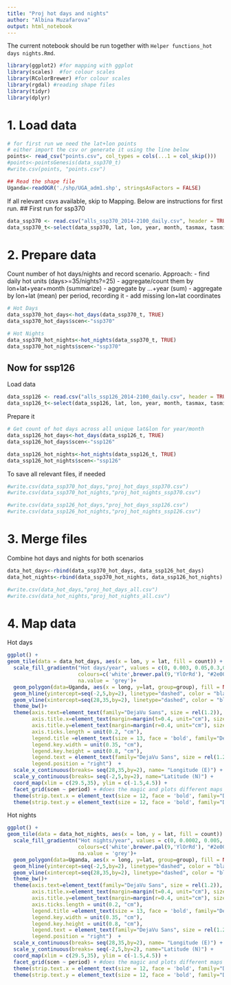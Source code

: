 ```yaml
---
title: "Proj hot days and nights"
author: "Albina Muzafarova"
output: html_notebook
---
```


The current notebook should be run together with `Helper functions_hot days nights.Rmd`.

```r
library(ggplot2) #for mapping with ggplot
library(scales)  #for colour scales
library(RColorBrewer) #for colour scales
library(rgdal) #reading shape files
library(tidyr)
library(dplyr)
```

# 1. Load data
```r
# for first run we need the lat+lon points
# either import the csv or generate it using the line below
points<- read_csv("points.csv", col_types = cols(...1 = col_skip()))
#points<-pointsGenesis(data_ssp370_t)
#write.csv(points, "points.csv")

## Read the shape file
Uganda<-readOGR('./shp/UGA_adm1.shp', stringsAsFactors = FALSE) 
```

If all relevant csvs available, skip to Mapping. Below are instructions for first run.
## First run for ssp370 
```r
data_ssp370 <- read.csv("alls_ssp370_2014-2100_daily.csv", header = TRUE)
data_ssp370_t<-select(data_ssp370, lat, lon, year, month, tasmax, tasmin, scen, model) #get rid of irrelevant columns
```

# 2. Prepare data

Count number of hot days/nights and record scenario.
Approach: 
- find daily hot units (days>=35/nights?=25)
- aggregate/count them by lon+lat+year+month (summarize)
- aggregate by ...+year (sum)
- aggregate by lon+lat (mean) per period, recording it
- add missing lon+lat coordinates

```r
# Hot Days
data_ssp370_hot_days<-hot_days(data_ssp370_t, TRUE)
data_ssp370_hot_days$scen<-"ssp370"

# Hot Nights
data_ssp370_hot_nights<-hot_nights(data_ssp370_t, TRUE)
data_ssp370_hot_nights$scen<-"ssp370"
```


## Now for ssp126
Load data
```r
data_ssp126 <- read.csv("alls_ssp126_2014-2100_daily.csv", header = TRUE)
data_ssp126_t<-select(data_ssp126, lat, lon, year, month, tasmax, tasmin, scen, model) #get rid of irrelevant columns
```
Prepare it
```r
# Get count of hot days across all unique lat&lon for year/month
data_ssp126_hot_days<-hot_days(data_ssp126_t, TRUE)
data_ssp126_hot_days$scen<-"ssp126"

data_ssp126_hot_nights<-hot_nights(data_ssp126_t, TRUE)
data_ssp126_hot_nights$scen<-"ssp126"
```

To save all relevant files, if needed
```r
#write.csv(data_ssp370_hot_days,"proj_hot_days_ssp370.csv")
#write.csv(data_ssp370_hot_nights,"proj_hot_nights_ssp370.csv")

#write.csv(data_ssp126_hot_days,"proj_hot_days_ssp126.csv")
#write.csv(data_ssp126_hot_nights,"proj_hot_nights_ssp126.csv")
```

# 3. Merge files
Combine hot days and nights for both scenarios
```r
data_hot_days<-rbind(data_ssp370_hot_days, data_ssp126_hot_days)
data_hot_nights<-rbind(data_ssp370_hot_nights, data_ssp126_hot_nights)

#write.csv(data_hot_days,"proj_hot_days_all.csv")
#write.csv(data_hot_nights,"proj_hot_nights_all.csv")
```


# 4. Map data

Hot days
```r
ggplot() +
geom_tile(data = data_hot_days, aes(x = lon, y = lat, fill = count)) +
  scale_fill_gradientn("Hot days/year", values = c(0, 0.003, 0.05,0.3,0.6, 0.8, 0.9, 1),  # values can twist the legend
                       colours=c('white',brewer.pal(9,'YlOrRd'), "#2e004f"),
                       na.value = 'grey')+
  geom_polygon(data=Uganda, aes(x = long, y=lat, group=group), fill = NA, col="black", size = 0.9) +
  geom_hline(yintercept=seq(-2,5,by=2), linetype="dashed", color = "black") + #, width=unit(0.35, "cm")) +
  geom_vline(xintercept=seq(28,35,by=2), linetype="dashed", color = "black") + #, width=unit(0.35, "cm")) +
  theme_bw()+ 
  theme(axis.text=element_text(family="DejaVu Sans", size = rel(1.2)),
        axis.title.x=element_text(margin=margin(t=0.4, unit="cm"), size=13,family="DejaVu Sans"),
        axis.title.y=element_text(margin=margin(r=0.4, unit="cm"), size=13, family="DejaVu Sans"),
        axis.ticks.length = unit(0.2, "cm"),
        legend.title =element_text(size = 13, face = 'bold', family="DejaVu Sans", margin=margin(b=0.4, unit="cm")),
        legend.key.width = unit(0.35, "cm"), 
        legend.key.height = unit(0.8, "cm"),
        legend.text = element_text(family="DejaVu Sans", size = rel(1.2)),
        legend.position = "right")  +
  scale_x_continuous(breaks= seq(28,35,by=2), name= "Longitude (E)") +
  scale_y_continuous(breaks= seq(-2,5,by=2), name="Latitude (N)") +
  coord_map(xlim = c(29.5,35), ylim = c(-1.5,4.5)) +
  facet_grid(scen ~ period) + #does the magic and plots different maps per defined variable
  theme(strip.text.x = element_text(size = 12, face = 'bold', family="DejaVu Sans")) +
  theme(strip.text.y = element_text(size = 12, face = 'bold', family="DejaVu Sans"))
```

Hot nights
```r
ggplot() +
geom_tile(data = data_hot_nights, aes(x = lon, y = lat, fill = count)) +
  scale_fill_gradientn("Hot nights/year", values = c(0, 0.0002, 0.005, 0.03, 0.07, 0.1, 0.4, 0.6, 0.8, 1),  # values can twist the legend
                       colours=c('white',brewer.pal(9,'YlOrRd'), "#2e004f"),
                       na.value = 'grey')+
  geom_polygon(data=Uganda, aes(x = long, y=lat, group=group), fill = NA, col="black", size = 0.9) +
  geom_hline(yintercept=seq(-2,5,by=2), linetype="dashed", color = "black") + #, width=unit(0.35, "cm")) +
  geom_vline(xintercept=seq(28,35,by=2), linetype="dashed", color = "black") + #, width=unit(0.35, "cm")) +
  theme_bw()+ 
  theme(axis.text=element_text(family="DejaVu Sans", size = rel(1.2)),
        axis.title.x=element_text(margin=margin(t=0.4, unit="cm"), size=13,family="DejaVu Sans"),
        axis.title.y=element_text(margin=margin(r=0.4, unit="cm"), size=13, family="DejaVu Sans"),
        axis.ticks.length = unit(0.2, "cm"),
        legend.title =element_text(size = 13, face = 'bold', family="DejaVu Sans", margin=margin(b=0.4, unit="cm")),
        legend.key.width = unit(0.35, "cm"), 
        legend.key.height = unit(0.8, "cm"),
        legend.text = element_text(family="DejaVu Sans", size = rel(1.2)),
        legend.position = "right")  +
  scale_x_continuous(breaks= seq(28,35,by=2), name= "Longitude (E)") +
  scale_y_continuous(breaks= seq(-2,5,by=2), name="Latitude (N)") +
  coord_map(xlim = c(29.5,35), ylim = c(-1.5,4.5)) +
  facet_grid(scen ~ period) + #does the magic and plots different maps per defined variable
  theme(strip.text.x = element_text(size = 12, face = 'bold', family="DejaVu Sans")) +
  theme(strip.text.y = element_text(size = 12, face = 'bold', family="DejaVu Sans"))
```

